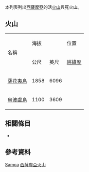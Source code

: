 <!--This list is split from its main article where many elevations are incorrect-->
{{GeoGroupTemplate}}
{{seealso|火山列表}}
本列表列出[[西薩摩亞|西薩摩亞]]的活[[火山|火山]]與死火山。

== 火山 ==
{| border="1" cellpadding="1" cellspacing="0" 
|- align="center" bgcolor="cccccc"
| rowspan="2"|名稱 ||colspan ="2"| 海拔 || 位置  ||rowspan="2"| 最近爆發
|- align="center" bgcolor="cccccc"
| 公尺||英尺||[[經緯度|經緯度]]
|- align="right"
| align="left"| [[薩花夷島|薩花夷島]] || 1858 || 6096 || {{coord|13.612|S|172.525|W|type:mountain|name=Savai'i}} || 1911
|- align="right"
| align="left"| [[烏波盧島|烏波盧島]] || 1100 || 3609 || {{coord|13.935|S|171.72|W|type:mountain|name=Upolu}} || 全新世
|}

== 相關條目 ==
* {{tsl|en|List of mountains in Samoa|西薩摩亞山峰列表}}

== 參考資料 ==
{{Reflist}}
{{Global Volcanism Program}}

[[Category:火山列表|Samoa]]
[[Category:西薩摩亞火山|]]